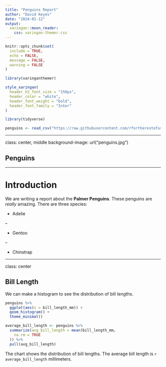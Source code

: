 ```yaml
---
title: "Penguins Report"
author: "David Keyes"
date: "2024-01-12"
output:
  xaringan::moon_reader:
    css: xaringan-themer.css
---
```


```r
knitr::opts_chunk$set(
  include = TRUE,
  echo = FALSE,
  message = FALSE,
  warning = FALSE
)
```


```r
library(xaringanthemer)

style_xaringan(
  header_h2_font_size = "150px",
  header_color = "white",
  header_font_weight = "bold",
  header_font_family = "Inter"
)
```


```r
library(tidyverse)
```

```r
penguins <- read_csv("https://raw.githubusercontent.com/rfortherestofus/r-without-statistics/main/data/penguins-2008.csv")
```

---

class: center, middle
background-image: url("penguins.jpg")

## Penguins




---

# Introduction

We are writing a report about the **Palmer Penguins**. These penguins are *really* amazing. There are three species:

- Adelie

--

- Gentoo

--

- Chinstrap

---

class: center

## Bill Length

We can make a histogram to see the distribution of bill lengths.

```r
penguins %>%
  ggplot(aes(x = bill_length_mm)) +
  geom_histogram() +
  theme_minimal()
```

```r
average_bill_length <- penguins %>%
  summarize(avg_bill_length = mean(bill_length_mm,
    na.rm = TRUE
  )) %>%
  pull(avg_bill_length)
```

The chart shows the distribution of bill lengths. The average bill length is `r average_bill_length` millimeters.

